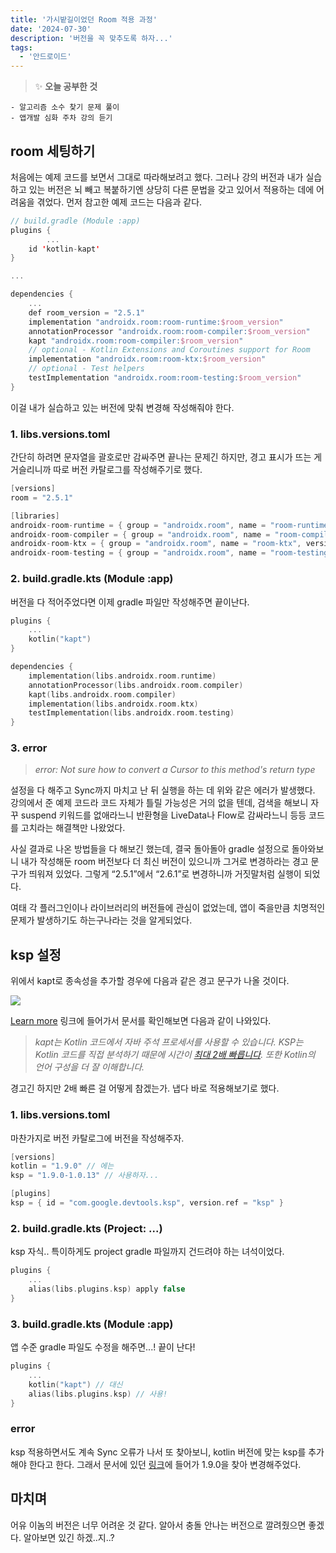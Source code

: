 ```yaml
---
title: '가시밭길이었던 Room 적용 과정'
date: '2024-07-30'
description: '버전을 꼭 맞추도록 하자...'
tags:
  - '안드로이드'
---
```


> ✨ **오늘 공부한 것**
>
```
- 알고리즘 소수 찾기 문제 풀이
- 앱개발 심화 주차 강의 듣기
```
>

## room 세팅하기

처음에는 예제 코드를 보면서 그대로 따라해보려고 했다. 그러나 강의 버전과 내가 실습하고 있는 버전은 뇌 빼고 복붙하기엔 상당히 다른 문법을 갖고 있어서 적용하는 데에 어려움을 겪었다. 먼저 참고한 예제 코드는 다음과 같다.

```kotlin
// build.gradle (Module :app)
plugins {
		...
    id 'kotlin-kapt'
}

...

dependencies {
    ...
    def room_version = "2.5.1"
    implementation "androidx.room:room-runtime:$room_version"
    annotationProcessor "androidx.room:room-compiler:$room_version"
    kapt "androidx.room:room-compiler:$room_version"
    // optional - Kotlin Extensions and Coroutines support for Room
    implementation "androidx.room:room-ktx:$room_version"
    // optional - Test helpers
    testImplementation "androidx.room:room-testing:$room_version"
}
```

이걸 내가 실습하고 있는 버전에 맞춰 변경해 작성해줘야 한다.

### 1. libs.versions.toml

간단히 하려면 문자열을 괄호로만 감싸주면 끝나는 문제긴 하지만, 경고 표시가 뜨는 게 거슬리니까 따로 버전 카탈로그를 작성해주기로 했다. 

```kotlin
[versions]
room = "2.5.1"

[libraries]
androidx-room-runtime = { group = "androidx.room", name = "room-runtime", version.ref = "room" }
androidx-room-compiler = { group = "androidx.room", name = "room-compiler", version.ref = "room" }
androidx-room-ktx = { group = "androidx.room", name = "room-ktx", version.ref = "room" }
androidx-room-testing = { group = "androidx.room", name = "room-testing", version.ref = "room" } 
```

### 2. build.gradle.kts (Module :app)

버전을 다 적어주었다면 이제 gradle 파일만 작성해주면 끝이난다. 

```kotlin
plugins {
    ...
    kotlin("kapt")
}

dependencies {
    implementation(libs.androidx.room.runtime)
    annotationProcessor(libs.androidx.room.compiler)
    kapt(libs.androidx.room.compiler)
    implementation(libs.androidx.room.ktx)
    testImplementation(libs.androidx.room.testing)
}
```

### 3. error

> _error: Not sure how to convert a Cursor to this method's return type_
> 

설정을 다 해주고 Sync까지 마치고 난 뒤 실행을 하는 데 위와 같은 에러가 발생했다. 강의에서 준 예제 코드라 코드 자체가 틀릴 가능성은 거의 없을 텐데, 검색을 해보니 자꾸 suspend 키워드를 없애라느니 반환형을 LiveData나 Flow로 감싸라느니 등등 코드를 고치라는 해결책만 나왔었다.

사실 결과로 나온 방법들을 다 해보긴 했는데, 결국 돌아돌아 gradle 설정으로 돌아와보니 내가 작성해둔 room 버전보다 더 최신 버전이 있으니까 그거로 변경하라는 경고 문구가 띄워져 있었다. 그렇게 “2.5.1”에서 “2.6.1”로 변경하니까 거짓말처럼 실행이 되었다. 

여태 각 플러그인이나 라이브러리의 버전들에 관심이 없었는데, 앱이 죽을만큼 치명적인 문제가 발생하기도 하는구나라는 것을 알게되었다. 

## ksp 설정

위에서 kapt로 종속성을 추가할 경우에 다음과 같은 경고 문구가 나올 것이다. 

![](/posts/etc/today-i-learned/2024-07-30.png)

[Learn more](https://developer.android.com/build/migrate-to-ksp?hl=ko) 링크에 들어가서 문서를 확인해보면 다음과 같이 나와있다. 

> _kapt는 Kotlin 코드에서 자바 주석 프로세서를 사용할 수 있습니다. KSP는 Kotlin 코드를 직접 분석하기 때문에 시간이 [최대 2배 빠릅니다](https://android-developers.googleblog.com/2021/09/accelerated-kotlin-build-times-with.html). 또한 Kotlin의 언어 구성을 더 잘 이해합니다._
> 

경고긴 하지만 2배 빠른 걸 어떻게 참겠는가. 냅다 바로 적용해보기로 했다. 

### 1. libs.versions.toml

마찬가지로 버전 카탈로그에 버전을 작성해주자.

```kotlin
[versions]
kotlin = "1.9.0" // 에는
ksp = "1.9.0-1.0.13" // 사용하자...

[plugins]
ksp = { id = "com.google.devtools.ksp", version.ref = "ksp" }
```

### 2. build.gradle.kts (Project: ...)

ksp 자식.. 특이하게도 project gradle 파일까지 건드려야 하는 녀석이었다. 

```kotlin
plugins {
    ...
    alias(libs.plugins.ksp) apply false
}
```

### 3. build.gradle.kts (Module :app)

앱 수준 gradle 파일도 수정을 해주면...! 끝이 난다!

```kotlin
plugins {
    ...
    kotlin("kapt") // 대신
    alias(libs.plugins.ksp) // 사용!
}
```

### error

ksp 적용하면서도 계속 Sync 오류가 나서 또 찾아보니, kotlin 버전에 맞는 ksp를 추가해야 한다고 한다. 그래서 문서에 있던 [링크](https://github.com/google/ksp/releases)에 들어가 1.9.0을 찾아 변경해주었다.

## 마치며

어유 이놈의 버전은 너무 어려운 것 같다. 알아서 충돌 안나는 버전으로 깔려줬으면 좋겠다. 알아보면 있긴 하겠..지..?
